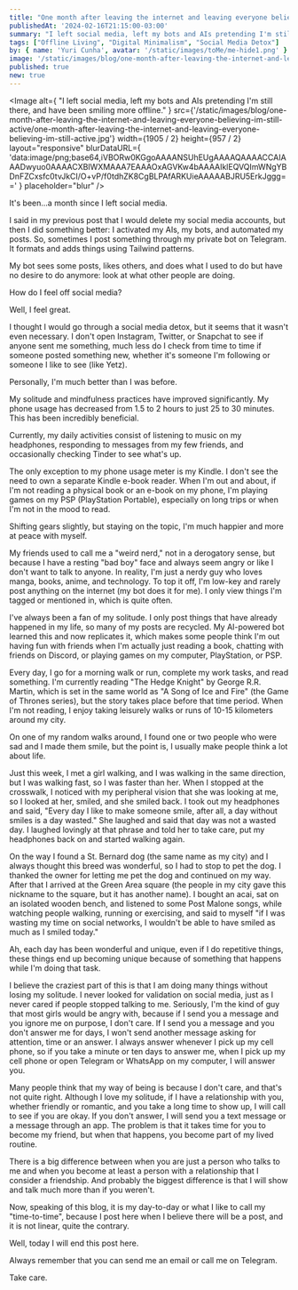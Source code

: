 ```yaml
---
title: "One month after leaving the internet and leaving everyone believing I'm still active"
publishedAt: '2024-02-16T21:15:00-03:00'
summary: "I left social media, left my bots and AIs pretending I'm still there, and have been smiling more offline."
tags: ["Offline Living", "Digital Minimalism", "Social Media Detox"]
by: { name: 'Yuri Cunha', avatar: '/static/images/toMe/me-hide1.png' }
image: '/static/images/blog/one-month-after-leaving-the-internet-and-leaving-everyone-believing-im-still-active/one-month-after-leaving-the-internet-and-leaving-everyone-believing-im-still-active.jpg'
published: true
new: true
---
```


<Image
  alt={
    "I left social media, left my bots and AIs pretending I'm still there, and have been smiling more offline."
  }
  src={'/static/images/blog/one-month-after-leaving-the-internet-and-leaving-everyone-believing-im-still-active/one-month-after-leaving-the-internet-and-leaving-everyone-believing-im-still-active.jpg'}
  width={1905 / 2}
  height={957 / 2}
  layout="responsive"
  blurDataURL={
    'data:image/png;base64,iVBORw0KGgoAAAANSUhEUgAAAAQAAAACCAIAAADwyuo0AAAACXBIWXMAAA7EAAAOxAGVKw4bAAAAIklEQVQImWNgYBDnFZCxsfc0tvJkCI/O+vP/f0tdhZK8CgBLPAfARKUieAAAAABJRU5ErkJggg=='
  }
  placeholder="blur"
/>

It's been...a month since I left social media.

I said in my previous post that I would delete my social media accounts, but then I did something better: I activated my AIs, my bots, and automated my posts. So, sometimes I post something through my private bot on Telegram. It formats and adds things using Tailwind patterns.

My bot sees some posts, likes others, and does what I used to do but have no desire to do anymore: look at what other people are doing.

How do I feel off social media?

Well, I feel great.

I thought I would go through a social media detox, but it seems that it wasn't even necessary. I don't open Instagram, Twitter, or Snapchat to see if anyone sent me something, much less do I check from time to time if someone posted something new, whether it's someone I'm following or someone I like to see (like Yetz).

Personally, I'm much better than I was before.

My solitude and mindfulness practices have improved significantly. My phone usage has decreased from 1.5 to 2 hours to just 25 to 30 minutes. This has been incredibly beneficial.

Currently, my daily activities consist of listening to music on my headphones, responding to messages from my few friends, and occasionally checking Tinder to see what's up.

The only exception to my phone usage meter is my Kindle. I don't see the need to own a separate Kindle e-book reader. When I'm out and about, if I'm not reading a physical book or an e-book on my phone, I'm playing games on my PSP (PlayStation Portable), especially on long trips or when I'm not in the mood to read.

Shifting gears slightly, but staying on the topic, I'm much happier and more at peace with myself.

My friends used to call me a "weird nerd," not in a derogatory sense, but because I have a resting "bad boy" face and always seem angry or like I don't want to talk to anyone. In reality, I'm just a nerdy guy who loves manga, books, anime, and technology. To top it off, I'm low-key and rarely post anything on the internet (my bot does it for me). I only view things I'm tagged or mentioned in, which is quite often.

I've always been a fan of my solitude. I only post things that have already happened in my life, so many of my posts are recycled. My AI-powered bot learned this and now replicates it, which makes some people think I'm out having fun with friends when I'm actually just reading a book, chatting with friends on Discord, or playing games on my computer, PlayStation, or PSP.

Every day, I go for a morning walk or run, complete my work tasks, and read something. I'm currently reading "The Hedge Knight" by George R.R. Martin, which is set in the same world as "A Song of Ice and Fire" (the Game of Thrones series), but the story takes place before that time period. When I'm not reading, I enjoy taking leisurely walks or runs of 10-15 kilometers around my city.

On one of my random walks around, I found one or two people who were sad and I made them smile, but the point is, I usually make people think a lot about life.

Just this week, I met a girl walking, and I was walking in the same direction, but I was walking fast, so I was faster than her. When I stopped at the crosswalk, I noticed with my peripheral vision that she was looking at me, so I looked at her, smiled, and she smiled back. I took out my headphones and said, "Every day I like to make someone smile, after all, a day without smiles is a day wasted." She laughed and said that day was not a wasted day. I laughed lovingly at that phrase and told her to take care, put my headphones back on and started walking again.

On the way I found a St. Bernard dog (the same name as my city) and I always thought this breed was wonderful, so I had to stop to pet the dog. I thanked the owner for letting me pet the dog and continued on my way. After that I arrived at the Green Area square (the people in my city gave this nickname to the square, but it has another name). I bought an acai, sat on an isolated wooden bench, and listened to some Post Malone songs, while watching people walking, running or exercising, and said to myself "if I was wasting my time on social networks, I wouldn't be able to have smiled as much as I smiled today."

Ah, each day has been wonderful and unique, even if I do repetitive things, these things end up becoming unique because of something that happens while I'm doing that task.

I believe the craziest part of this is that I am doing many things without losing my solitude. I never looked for validation on social media, just as I never cared if people stopped talking to me. Seriously, I'm the kind of guy that most girls would be angry with, because if I send you a message and you ignore me on purpose, I don't care. If I send you a message and you don't answer me for days, I won't send another message asking for attention, time or an answer. I always answer whenever I pick up my cell phone, so if you take a minute or ten days to answer me, when I pick up my cell phone or open Telegram or WhatsApp on my computer, I will answer you.

Many people think that my way of being is because I don't care, and that's not quite right. Although I love my solitude, if I have a relationship with you, whether friendly or romantic, and you take a long time to show up, I will call to see if you are okay. If you don't answer, I will send you a text message or a message through an app. The problem is that it takes time for you to become my friend, but when that happens, you become part of my lived routine.

There is a big difference between when you are just a person who talks to me and when you become at least a person with a relationship that I consider a friendship. And probably the biggest difference is that I will show and talk much more than if you weren't.

Now, speaking of this blog, it is my day-to-day or what I like to call my "time-to-time", because I post here when I believe there will be a post, and it is not linear, quite the contrary.

Well, today I will end this post here.

Always remember that you can send me an email or call me on Telegram.

Take care.